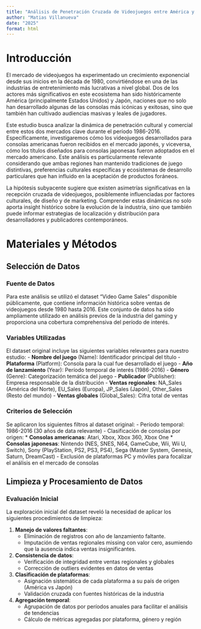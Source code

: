 ```yaml
---
title: "Análisis de Penetración Cruzada de Videojuegos entre América y Japón (1986-2016)"
author: "Matias Villanueva"
date: "2025"
format: html
---
```


# Introducción

El mercado de videojuegos ha experimentado un crecimiento exponencial desde sus inicios en la década de 1980, convirtiéndose en una de las industrias de entretenimiento más lucrativas a nivel global. Dos de los actores más significativos en este ecosistema han sido históricamente América (principalmente Estados Unidos) y Japón, naciones que no solo han desarrollado algunas de las consolas más icónicas y exitosas, sino que también han cultivado audiencias masivas y leales de jugadores.

Este estudio busca analizar la dinámica de penetración cultural y comercial entre estos dos mercados clave durante el período 1986-2016. Específicamente, investigaremos cómo los videojuegos desarrollados para consolas americanas fueron recibidos en el mercado japonés, y viceversa, cómo los títulos diseñados para consolas japonesas fueron adoptados en el mercado americano. Este análisis es particularmente relevante considerando que ambas regiones han mantenido tradiciones de juego distintivas, preferencias culturales específicas y ecosistemas de desarrollo particulares que han influido en la aceptación de productos foráneos.

La hipótesis subyacente sugiere que existen asimetrías significativas en la recepción cruzada de videojuegos, posiblemente influenciadas por factores culturales, de diseño y de marketing. Comprender estas dinámicas no solo aporta insight histórico sobre la evolución de la industria, sino que también puede informar estrategias de localización y distribución para desarrolladores y publicadores contemporáneos.

# Materiales y Métodos

## Selección de Datos

### Fuente de Datos
Para este análisis se utilizó el dataset "Video Game Sales" disponible públicamente, que contiene información histórica sobre ventas de videojuegos desde 1980 hasta 2016. Este conjunto de datos ha sido ampliamente utilizado en análisis previos de la industria del gaming y proporciona una cobertura comprehensiva del período de interés.

### Variables Utilizadas
El dataset original incluye las siguientes variables relevantes para nuestro estudio:
- **Nombre del juego** (Name): Identificador principal del título
- **Plataforma** (Platform): Consola para la cual fue desarrollado el juego
- **Año de lanzamiento** (Year): Período temporal de interés (1986-2016)
- **Género** (Genre): Categorización temática del juego
- **Publicador** (Publisher): Empresa responsable de la distribución
- **Ventas regionales**: NA_Sales (América del Norte), EU_Sales (Europa), JP_Sales (Japón), Other_Sales (Resto del mundo)
- **Ventas globales** (Global_Sales): Cifra total de ventas

### Criterios de Selección
Se aplicaron los siguientes filtros al dataset original:
- Período temporal: 1986-2016 (30 años de data relevante)
- Clasificación de consolas por origen:
  * **Consolas americanas**: Atari, Xbox, Xbox 360, Xbox One
  * **Consolas japonesas**: Nintendo (NES, SNES, N64, GameCube, Wii, Wii U, Switch), Sony (PlayStation, PS2, PS3, PS4), Sega (Master System, Genesis, Saturn, DreamCast)
- Exclusión de plataformas PC y móviles para focalizar el análisis en el mercado de consolas

## Limpieza y Procesamiento de Datos

### Evaluación Inicial
La exploración inicial del dataset reveló la necesidad de aplicar los siguientes procedimientos de limpieza:

1. **Manejo de valores faltantes**:
   - Eliminación de registros con año de lanzamiento faltante.
   - Imputación de ventas regionales missing con valor cero, asumiendo que la ausencia indica ventas insignificantes.

2. **Consistencia de datos**:
   - Verificación de integridad entre ventas regionales y globales
   - Corrección de outliers evidentes en datos de ventas

3. **Clasificación de plataformas**:
   - Asignación sistemática de cada plataforma a su país de origen (América vs Japón)
   - Validación cruzada con fuentes históricas de la industria

4. **Agregación temporal**:
   - Agrupación de datos por períodos anuales para facilitar el análisis de tendencias
   - Cálculo de métricas agregadas por plataforma, género y región